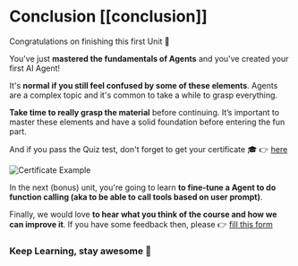 # Conclusion [[conclusion]]

Congratulations on finishing this first Unit 🥳

You've just **mastered the fundamentals of Agents** and you've created your first AI Agent!

It's **normal if you still feel confused by some of these elements**. Agents are a complex topic and it's common to take a while to grasp everything.

**Take time to really grasp the material** before continuing. It’s important to master these elements and have a solid foundation before entering the fun part.

And if you pass the Quiz test, don't forget to get your certificate 🎓 👉 [here](https://huggingface.co/spaces/agents-course/unit1-certification-app)

<img src="https://huggingface.co/datasets/agents-course/course-images/resolve/main/en/unit1/certificate-example.jpg" alt="Certificate Example"/>

In the next (bonus) unit, you're going to learn **to fine-tune a Agent to do function calling (aka to be able to call tools based on user prompt)**.

Finally, we would love **to hear what you think of the course and how we can improve it**. If you have some feedback then, please 👉 [fill this form](https://docs.google.com/forms/d/e/1FAIpQLSe9VaONn0eglax0uTwi29rIn4tM7H2sYmmybmG5jJNlE5v0xA/viewform?usp=dialog)

### Keep Learning, stay awesome 🤗